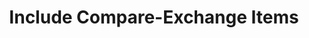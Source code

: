 ﻿---
title: "Include Compare-Exchange Items"
hide_table_of_contents: true
sidebar_label: "Include Compare-Exchange Items"
sidebar_position: 7
---




<LanguageSwitcher supportedLanguages={supportedLanguages} />

<LanguageContent language="csharp">
   <IncludeCmpXchgItemsCsharp />
</LanguageContent>

<LanguageContent language="nodejs">
   <IncludeCmpXchgItemsNodejs />
</LanguageContent>

<!---
### Client API
- [Session Change Tracking](../client-api/session/what-is-a-session-and-how-does-it-work#tracking-changes)
- [How to: Handle Document Relationships](../client-api/how-to/handle-document-relationships)

### Compare Exchange
- [Compare Exchange Overview](../compare-exchange/overview)
-->
